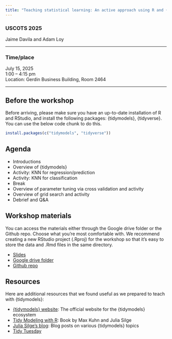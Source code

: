 ```yaml
---
title: "Teaching statistical learning: An active approach using R and {tidymodels}"
---
```


### USCOTS 2025

Jaime Davila and Adam Loy

-----

### Time/place

July 15, 2025 <br>
1:00 -- 4:15 pm <br>
Location:  Gerdin Business Building, Room 2464 <br>

-----

## Before the workshop

Before arriving, please make sure you have an up-to-date installation of R and RStudio, and install the following packages: {tidymodels}, {tidyverse}. You can use the below code chunk to do this.

```r
install.packages(c("tidymodels", "tidyverse"))
```



## Agenda

- Introductions
- Overview of {tidymodels}
- Activity: KNN for regression/prediction
- Activity: KNN for classification
- Break
- Overview of parameter tuning via cross validation and activity
- Overview of grid search and activity
- Debrief and Q&A

## Workshop materials

You can access the materials either through the Google drive folder or the Github repo. Choose what you're most comfortable with. We recommend creating a new RStudio project (.Rproj) for the workshop so that it's easy to store the data and .Rmd files in the same directory.

* [Slides](https://docs.google.com/presentation/d/1XeuSeFVvpfnjBDiEtg27bp3AK-6R0cIXXWxFTyTbX6Q/edit?usp=sharing)
* [Google drive folder](https://bit.ly/uscots2025-tidymodels)
* [Github repo](https://github.com/aloy/face-grant2025)


## Resources

Here are additional resources that we found useful as we prepared to teach with {tidymodels}:

* [{tidymodels} website](https://www.tidymodels.org/): The official website for the {tidymodels} ecosystem
* [Tidy Modeling with R](https://www.tmwr.org/): Book by Max Kuhn and Julia Silge
* [Julia Silge's blog](https://juliasilge.com/blog/): Blog posts on various {tidymodels} topics
* [Tidy Tuesday](https://github.com/rfordatascience/tidytuesday)
